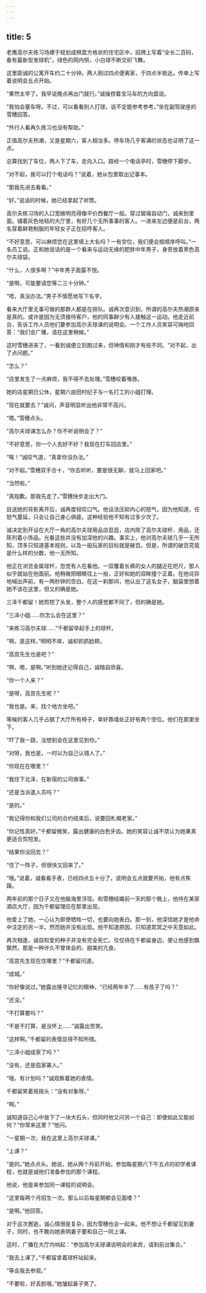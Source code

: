 ```yaml
---
---
---
```

title: 5
---



老鹰高尔夫练习场建于规划成棋盘方格状的住宅区中，招牌上写着“全长二百码，备有最新型发球机”。绿色的网内侧，小白球不断交织飞舞。

这里距诚的公寓开车约二十分钟。两人刚过四点便离家，于四点半抵达。传单上写着说明会五点开始。

“果然太早了。我早说晚点再出门就行。”诚操控着宝马车的方向盘说。

“我怕会塞车呀。不过，可以看看别人打球，说不定能参考参考。”坐在副驾驶座的雪穗回答。

“外行人看再久练习也没有帮助。”

正值高尔夫热潮，又是星期六，客人相当多。停车场几乎客满的状态也证明了这一点。

总算找到了车位，两人下了车，走向入口。路经一个电话亭时，雪穗停下脚步。

“对不起，我可以打个电话吗？”说着，她从包里取出记事本。

“那我先进去看看。”

“好。”说话的时候，她已经拿起了听筒。

高尔夫练习场的入口宽敞明亮得像平价西餐厅一般。穿过玻璃自动门，诚来到里面。铺着灰色地毯的大厅里，有好几个无所事事的客人。一进来左边便是前台，两名穿着鲜艳制服的年轻女子正在招呼客人。

“不好意思，可以麻烦您在这里填上大名吗？一有空位，我们便会按顺序呼叫。”一名员工说。正和她说话的是一个看来与运动无缘的肥胖中年男子，身旁放着黑色高尔夫球袋。

“什么，人很多啊？”中年男子面露不悦。

“是啊，可能要请您等二三十分钟。”

“唔，真没办法。”男子不情愿地写下名字。

看来大厅里无事可做的那群人都是在排队。诚再次意识到，所谓的高尔夫热潮原来是真的。或许是因为无须接待客户，他的同事鲜少有人接触这一运动。他走近前台，告诉工作人员他们要参加高尔夫球课的说明会。一个工作人员笑容可掬地回答：“我们会广播，请在这里稍候。”

这时雪穗进来了，一看到诚便立刻跑过来，但神情和刚才有些不同。“对不起，出了点问题。”

“怎么？”

“店里发生了一点麻烦，我不得不去处理。”雪穗咬着嘴唇。

她的店星期日公休，星期六由田村纪子与一名打工的小姐打理。

“现在就要去？”诚问，声音明显听出他非常不高兴。

“嗯。”雪穗点头。

“高尔夫球课怎么办？你不听说明会了？”

“不好意思，你一个人去好不好？我现在打车回店里。”

“唉！”诚叹气道，“真拿你没办法。”

“对不起。”雪穗双手合十，“你去听听，要是很无聊，就马上回家吧。”

“当然啦。”

“真抱歉。那我先走了。”雪穗快步走出大门。

目送她的背影离开后，诚再度轻叹口气。他设法压抑内心的怒气，因为他知道，任怒气蔓延，只会让自己身心俱疲。这种经验他不知有过多少次了。

诚决定到开设在大厅一角的高尔夫球用品店逛逛，店内除了高尔夫球杆、用品，还陈列着小饰品。光看这些并没有加深他的兴趣。事实上，他对高尔夫球几乎一无所知，顶多只知道基本规则，以及一般玩家的目标就是破百。但是，所谓的破百究竟是什么样的分数，他一无所知。

他正在浏览金属球杆，忽觉有人在看他。一双覆着长裤的女人的腿近在咫尺，那人似乎就站在他面前。他稍微把眼睛往上一抬，正好和她的双眸撞个正着。在他诧异地喊出声前，有一两秒钟的空白。在这一刹那间，他认出了这名女子，脑袋里想着她不该在这里，但又的确是她。

三泽千都留！她剪短了头发，整个人的感觉都不同了，但的确是她。

“三泽小姐……你怎么会在这里？”

“来练习高尔夫球……”千都留举起手上的球杆。

“啊，是这样。”明明不痒，诚却抓抓脸颊。

“高宫先生也是吧？”

“啊，嗯，是啊。”听到她还记得自己，诚暗自欣喜。

“你一个人来？”

“是呀，高宫先生呢？”

“我也是。来，找个地方坐吧。”

等候的客人几乎占据了大厅所有椅子，幸好靠墙处正好有两个空位。他们在那里坐下。

“吓了我一跳，没想到会在这里见到你。”

“对呀，我也是，一时以为自己认错人了。”

“你现在在哪里？”

“我住下北泽，在新宿的公司做事。”

“还是当派遣人员吗？”

“是的。”

“我记得你和我们公司的合约结束后，说要回札幌老家。”

“你记性真好。”千都留微笑，露出健康的白色牙齿。她的笑容让诚不禁认为她果真更适合剪短发。

“结果你没回去？”

“住了一阵子，但很快又回来了。”

“哦。”说着，诚看看手表，已经四点五十分了。说明会五点就要开始，他有点焦躁。

两年前的那个日子又在他脑海里浮现。和雪穗结婚前一天的那个晚上，他待在某家酒店大厅，因为千都留理应在那里出现。

他爱上了她，一心认为即使牺牲一切，也要向她表白。那一刻，他深信她才是他命中注定的另一半。然而她并没有出现。他不知道原因，只知道冥冥之中天意如此。

再次相逢，诚自知爱的种子并没有完全死亡。仅仅待在千都留身边，便让他感到飘飘然，那是一种许久不曾体会的、甜美的亢奋。

“高宫先生现在住哪里？”千都留问道。

“成城。”

“你好像说过。”她露出搜寻记忆的眼神，“已经两年半了……有孩子了吗？”

“还没。”

“不打算要吗？”

“不是不打算，是没怀上……”诚露出苦笑。

“这样啊。”千都留的表情显得不知所措。

“三泽小姐成家了吗？”

“没有，还是孤家寡人。”

“哦，有计划吗？”诚观察着她的表情。

千都留笑着摇摇头：“没有对象呀。”

“啊。”

诚知道自己心中放下了一块大石头，但同时他又问另一个自己：即使如此又能如何？“你常来这里？”他问。

“一星期一次，我在这里上高尔夫球课。”

“上课？”

“是的。”她点点头。她说，她从两个月前开始，参加每星期六下午五点的初学者课程，也就是诚他们准备参加的那个课程。

他说，他是来参加同一课程的说明会。

“这里每两个月招生一次。那么以后每星期都会见面喽？”

“是啊。”他回答。

对于这次邂逅，诚心情很是复杂，因为雪穗也会一起来。他不想让千都留见到妻子，同时，也不敢向她表明妻子要和自己一同上课。

这时，广播在大厅内响起：“参加高尔夫球课说明会的来宾，请到前台集合。”

“我去上课了。”千都留拿着球杆站起来。

“等会我去参观。”

“不要啦，好丢脸哦。”她皱起鼻子笑了。
